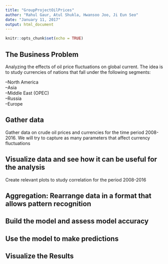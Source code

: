 ```yaml
---
title: "GroupProjectOilPrices"
author: "Rahul Gaur, Atul Shukla, Hwansoo Joo, Ji Eun Seo"
date: "January 11, 2017"
output: html_document
---
```


```r
knitr::opts_chunk$set(echo = TRUE)
```

## The Business Problem

Analyzing the effects of oil price fluctuations on global current. The idea is to study currencies of nations that fall under the following segments:

--North America <br>
--Asia <br>
--Middle East (OPEC) <br>
--Russia <br>
--Europe <br>

## Gather data

Gather data on crude oil prices and currencies for the time period 2008-2016. We will try to capture as many parameters that affect currency fluctuations 

## Visualize data and see how it can be useful for the analysis

Create relevant plots to study correlation for the period 2008-2016

## Aggregation: Rearrange data in a format that allows pattern recognition

## Build the model and assess model accuracy

## Use the model to make predictions

## Visualize the Results

